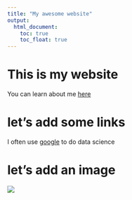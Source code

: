 ```yaml
---
title: "My awesome website"
output: 
  html_document:
    toc: true
    toc_float: true
---
```


# This is my website

You can learn about me [here](about.html)

# let's add some links

I often use [google](https://www.google.com) to do data science

# let's add an image

![](IMG_0342.gif)




